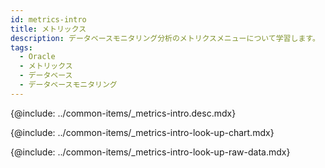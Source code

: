 ```yaml
---
id: metrics-intro
title: メトリックス
description: データベースモニタリング分析のメトリクスメニューについて学習します。
tags:
  - Oracle
  - メトリックス
  - データベース
  - データベースモニタリング
---
```



<!-- 概要 -->

{@include: ../common-items/_metrics-intro.desc.mdx}

<IntroExam category='db_oracle_counter'/>

<ProdImg img='metrics-example-00.png' desc=''/>

<!-- メトリクスチャートを照会する -->

{@include: ../common-items/_metrics-intro-look-up-chart.mdx}  

<LookupchartDesc metric='Active_sessions' category='db_oracle_counter' />

<!-- メトリクスRaw Dataを照会する -->

{@include: ../common-items/_metrics-intro-look-up-raw-data.mdx}  
